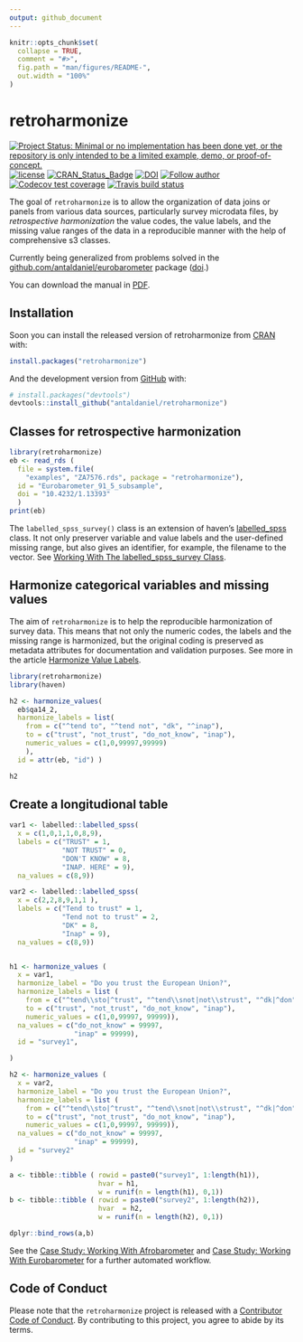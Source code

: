 ```yaml
---
output: github_document
---
```


<!-- README.md is generated from README.Rmd. Please edit that file -->

```r
knitr::opts_chunk$set(
  collapse = TRUE,
  comment = "#>",
  fig.path = "man/figures/README-",
  out.width = "100%"
)
```

# retroharmonize

<!-- badges: start -->
[![Project Status: Minimal or no implementation has been done yet, or the repository is only intended to be a limited example, demo, or proof-of-concept.](https://www.repostatus.org/badges/latest/concept.svg)](https://www.repostatus.org/#concept)
[![license](https://img.shields.io/badge/license-GPL--3-blue.svg)](https://www.gnu.org/licenses/gpl-3.0.en.html)
[![CRAN_Status_Badge](https://www.r-pkg.org/badges/version/eurobarometer)](https://cran.r-project.org/package=eurobarometer)
[![DOI](https://zenodo.org/badge/DOI/10.5281/zenodo.3937746.svg)](https://doi.org/10.5281/zenodo.3937746)
[![Follow author](https://img.shields.io/twitter/follow/antaldaniel.svg?style=social)](https://twitter.com/intent/follow?screen_name=antaldaniel)
[![Codecov test coverage](https://codecov.io/gh/antaldaniel/retroharmonize/branch/master/graph/badge.svg)](https://codecov.io/gh/antaldaniel/retroharmonize?branch=master)
[![Travis build status](https://travis-ci.com/antaldaniel/retroharmonize.svg?branch=master)](https://travis-ci.com/antaldaniel/retroharmonize)
<!-- badges: end -->

The goal of `retroharmonize` is to allow the organization of data joins or panels from various data sources, particularly survey microdata files, by *retrospective harmonization* the value codes, the value labels, and the missing value ranges of the data in a reproducible manner with the help of comprehensive s3 classes.

Currently being generalized from problems solved in the  [github.com/antaldaniel/eurobarometer]((https://github.com/antaldaniel/eurobarometer)) package ([doi](https://doi.org/10.5281/zenodo.3825700).)

You can download the manual in [PDF](retroharmonize_0.1.6.pdf).

## Installation

Soon you can install the released version of retroharmonize from [CRAN](https://CRAN.R-project.org) with:

``` r
install.packages("retroharmonize")
```

And the development version from [GitHub](https://github.com/) with:

``` r
# install.packages("devtools")
devtools::install_github("antaldaniel/retroharmonize")
```
## Classes for retrospective harmonization

```r
library(retroharmonize)
eb <- read_rds ( 
  file = system.file(
    "examples", "ZA7576.rds", package = "retroharmonize"), 
  id = "Eurobarometer_91_5_subsample", 
  doi = "10.4232/1.13393"
  )
print(eb)
```

The `labelled_spss_survey()` class is an extension of haven's [labelled_spss](https://haven.tidyverse.org/reference/labelled_spss.html) class. It not only preserver variable and value labels and the user-defined missing range, but also gives an identifier, for example, the filename to the vector. See [Working With The labelled_spss_survey Class](http://retroharmonize.satellitereport.com/articles/labelled_spss_survey.html).

## Harmonize categorical variables and missing values

The aim of `retroharmonize` is to help the reproducible harmonization of survey data. This means that not only the numeric codes, the labels and the missing range is harmonized, but the original coding is preserved as metadata attributes for documentation and validation purposes. See more in the article [Harmonize Value Labels](http://retroharmonize.satellitereport.com/articles/harmonize_labels.html).

```r
library(retroharmonize)
library(haven)

h2 <- harmonize_values(
  eb$qa14_2,  
  harmonize_labels = list(
    from = c("^tend to", "^tend not", "dk", "^inap"), 
    to = c("trust", "not_trust", "do_not_know", "inap"), 
    numeric_values = c(1,0,99997,99999)
    ), 
  id = attr(eb, "id") )

h2
```

## Create a longitudional table

```r
var1 <- labelled::labelled_spss(
  x = c(1,0,1,1,0,8,9), 
  labels = c("TRUST" = 1, 
             "NOT TRUST" = 0, 
             "DON'T KNOW" = 8, 
             "INAP. HERE" = 9), 
  na_values = c(8,9))

var2 <- labelled::labelled_spss(
  x = c(2,2,8,9,1,1 ), 
  labels = c("Tend to trust" = 1, 
             "Tend not to trust" = 2, 
             "DK" = 8, 
             "Inap" = 9), 
  na_values = c(8,9))


h1 <- harmonize_values (
  x = var1, 
  harmonize_label = "Do you trust the European Union?",
  harmonize_labels = list ( 
    from = c("^tend\\sto|^trust", "^tend\\snot|not\\strust", "^dk|^don", "^inap"), 
    to = c("trust", "not_trust", "do_not_know", "inap"),
    numeric_values = c(1,0,99997, 99999)), 
  na_values = c("do_not_know" = 99997,
                "inap" = 99999), 
  id = "survey1",

)

h2 <- harmonize_values (
  x = var2, 
  harmonize_label = "Do you trust the European Union?",
  harmonize_labels = list ( 
    from = c("^tend\\sto|^trust", "^tend\\snot|not\\strust", "^dk|^don", "^inap"), 
    to = c("trust", "not_trust", "do_not_know", "inap"),
    numeric_values = c(1,0,99997, 99999)), 
  na_values = c("do_not_know" = 99997,
                "inap" = 99999), 
  id = "survey2"
)

a <- tibble::tibble ( rowid = paste0("survey1", 1:length(h1)),
                      hvar = h1, 
                      w = runif(n = length(h1), 0,1))
b <- tibble::tibble ( rowid = paste0("survey2", 1:length(h2)),
                      hvar  = h2, 
                      w = runif(n = length(h2), 0,1))

dplyr::bind_rows(a,b)
```

See the [Case Study: Working With Afrobarometer](articles/afrobarometer.html) and [Case Study: Working With Eurobarometer](articles/eurobarometer.html) for a further automated workflow. 

## Code of Conduct

Please note that the `retroharmonize` project is released with a [Contributor Code of Conduct](https://contributor-covenant.org/version/2/0/CODE_OF_CONDUCT.html). By contributing to this project, you agree to abide by its terms.
